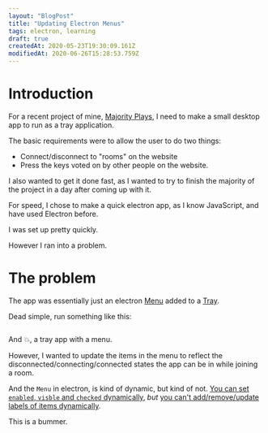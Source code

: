 ```yaml
---
layout: "BlogPost"
title: "Updating Electron Menus"
tags: electron, learning
draft: true
createdAt: 2020-05-23T19:30:09.161Z
modifiedAt: 2020-06-26T15:28:53.759Z
---
```


# Introduction

For a recent project of mine, [Majority Plays](), I need to make a small desktop app to run as a tray application.

The basic requirements were to allow the user to do two things:

- Connect/disconnect to "rooms" on the website
- Press the keys voted on by other people on the website.

I also wanted to get it done fast, as I wanted to try to finish the majority of the project in a day after coming up with it.

For speed, I chose to make a quick electron app, as I know JavaScript, and have used Electron before.

I was set up pretty quickly.

However I ran into a problem.

# The problem

The app was essentially just an electron [Menu](https://www.electronjs.org/docs/api/menu) added to a [Tray](https://www.electronjs.org/docs/api/tray).

Dead simple, run something like this:

```js:simple_tray_menu.js
```

And :boom:, a tray app with a menu.

However, I wanted to update the items in the menu to reflect the disconnected/connecting/connected states the app can be in while joining a room.

And the `Menu` in electron, is kind of dynamic, but kind of not. [You can set `enabled`, `visble` and `checked` dynamically](https://github.com/electron/electron/issues/937#issuecomment-67543939), _but_ [you can't add/remove/update labels of items dynamically](https://github.com/electron/electron/issues/846).

This is a bummer.
